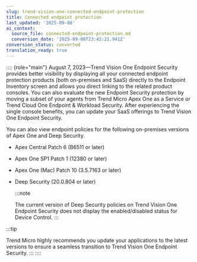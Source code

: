 ```yaml
---
slug: trend-vision-one-connected-endpoint-protection
title: Connected endpoint protection
last_updated: '2025-09-08'
ai_context:
  source_file: connected-endpoint-protection.md
  conversion_date: '2025-09-08T23:42:21.941Z'
conversion_status: converted
translation_ready: true
---
```


:::: {role="main"}
August 7, 2023—Trend Vision One Endpoint Security provides better visibility by displaying all your connected endpoint protection products (both on-premises and SaaS) directly to the Endpoint Inventory screen and allows you direct linking to the related product consoles. You can also evaluate the new Endpoint Security protection by moving a subset of your agents from Trend Micro Apex One as a Service or Trend Cloud One Endpoint & Workload Security. After experiencing the single console benefits, you can update your SaaS offerings to Trend Vision One Endpoint Security.

You can also view endpoint policies for the following on-premises versions of Apex One and Deep Security.

- Apex Central Patch 6 (B6511 or later)

- Apex One SP1 Patch 1 (12380 or later)

- Apex One (Mac) Patch 10 (3.5.7163 or later)

- Deep Security (20.0.804 or later)

  :::note

  The current version of Deep Security policies on Trend Vision One Endpoint Security does not display the enabled/disabled status for Device Control.
  :::

:::tip

Trend Micro highly recommends you update your applications to the latest versions to ensure a seamless transition to Trend Vision One Endpoint Security.
:::
::::
